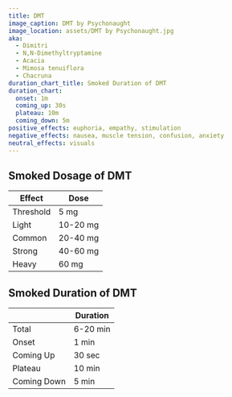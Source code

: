 ```yaml
---
title: DMT
image_caption: DMT by Psychonaught
image_location: assets/DMT by Psychonaught.jpg
aka:
  - Dimitri
  - N,N-Dimethyltryptamine
  - Acacia
  - Mimosa tenuiflora
  - Chacruna
duration_chart_title: Smoked Duration of DMT
duration_chart:
  onset: 1m
  coming_up: 30s
  plateau: 10m
  coming_down: 5m
positive_effects: euphoria, empathy, stimulation
negative_effects: nausea, muscle tension, confusion, anxiety
neutral_effects: visuals
---
```


## Smoked Dosage of DMT
| Effect | Dose |
| --- | --- |
| Threshold | 5 mg |
| Light | 10-20 mg |
| Common | 20-40 mg |
| Strong | 40-60 mg |
| Heavy | 60 mg |

## Smoked Duration of DMT
|  | Duration |
| --- | --- |
| Total | 6-20 min |
| Onset | 1 min |
| Coming Up | 30 sec |
| Plateau | 10 min |
| Coming Down | 5 min |





